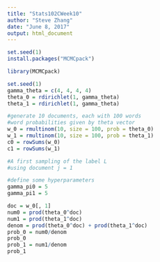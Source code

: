 ---
title: "Stats102CWeek10"
author: "Steve Zhang"
date: "June 8, 2017"
output: html_document
---

```{r}
set.seed(1)
install.packages("MCMCpack")
```
```{r}
library(MCMCpack)
```
```{r}
set.seed(1)
gamma_theta = c(4, 4, 4, 4)
theta_0 = rdirichlet(1, gamma_theta)
theta_1 = rdirichlet(1, gamma_theta)
```

```{r}
#generate 10 documents, each with 100 words
#word probabilities given by theta vector
w_0 = rmultinom(10, size = 100, prob = theta_0)
w_1 = rmultinom(10, size = 100, prob = theta_1)
c0 = rowSums(w_0)
c1 = rowSums(w_1)
```

```{r}
#A first sampling of the label L
#using document j = 1
```

```{r}
#define some hyperparameters
gamma_pi0 = 5
gamma_pi1 = 5
```


```{r}
doc = w_0[, 1]
num0 = prod(theta_0^doc)
num1 = prod(theta_1^doc)
denom = prod(theta_0^doc) + prod(theta_1^doc)
prob_0 = num0/denom
prob_0
prob_1 = num1/denom
prob_1
```

